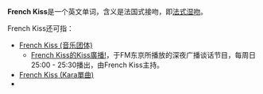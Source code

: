 '''French Kiss'''是一个英文单词，含义是法国式接吻，即[[法式湿吻|法式湿吻]]。

French Kiss还可指：

*[[French_Kiss_(音乐团体)|French Kiss (音乐团体)]]
**[[French_Kiss的Kiss廣播!|French Kiss的Kiss廣播!]]，于FM东京所播放的深夜广播谈话节目，每周日25:00 - 25:30播出，由French Kiss主持。
*[[French_Kiss_(Kara單曲)|French Kiss (Kara單曲)]]
*{{le|情定巴黎 (電影)|French Kiss (1995 film)}}
{{消歧义|cat=非中文名称消歧义}}